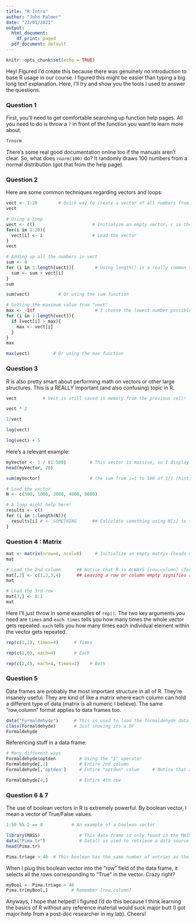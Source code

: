 ```yaml
---
title: "R Intro"
author: "John Palmer"
date: "23/01/2021"
output:
  html_document:
    df_print: paged
  pdf_document: default
---
```


```r
knitr::opts_chunk$set(echo = TRUE)
```

Hey! Figured I'd create this because there was genuinely no introduction to base R usage in our course. I figured this might be easier than typing a big long text explanation. Here, I'll try and show you the tools I used to answer the questions.

### Question 1
First, you'll need to get comfortable searching up function help pages. All you need to do is throw a `?` in front of the function you want to learn more about. 

```r
?rnorm
```
There's some real good documentation online too if the manuals aren't clear. So, what does `rnorm(100)` do? It randomly draws 100 numbers from a normal distribution (got that from the help page). 

### Question 2

Here are some common techniques regarding vectors and loops:
```r
vect <- 1:20        # Quick way to create a vector of all numbers from 1 to 20
vect

# Using a loop
vect <- c()                      # Initialize an empty vector, c is the letter used for vector, no clue why
for(i in 1:20){        
  vect[i] <- i                   # Load the vector
}
vect

# Adding up all the numbers in vect
sum <- 0
for (i in 1:length(vect)){        # Using length() is a really common technique for traversing an existing vector
  sum <- sum + vect[i]            
}
sum

sum(vect)           # Or using the sum function

# Getting the maximum value from "vect"
max <- -Inf                       # I choose the lowest number possible
for (i in 1:length(vect)){        
  if (vect[i] > max){
    max <- vect[i]
  }
}
max

max(vect)         # Or using the max function

```


### Question 3 
R is also pretty smart about performing math on vectors or other large structures. 
This is a REALLY important (and also confusing) topic in R. 
```r
vect          # Vect is still saved in memory from the previous cell!

vect * 2 

1/vect

log(vect)

log(vect) + 5
```

Here's a relevant example:
```r
myVector <- 1 / (1:500)         # This vector is massive, so I display only the first 20 results using head()
head(myVector, 20)

sum(myVector)                   # the sum from i=1 to 500 of 1/i (hint)

# Load the vector 
N <- c(500, 1000, 2000, 4000, 8000)

# A loop might help here!
results <- c()
for (i in 1:length(N)){
  results[i] # <- SOMETHING      ## Calculate something using N[i] to fill the "results" vector 
}


```



### Question 4 : Matrix 

```r
mat <- matrix(nrow=4, ncol=8)     # Initialize an empty matrix (heads up, not the correct dimensions)
mat

# Load the 2nd column      ## Notice that R is ALWAYS [row,column] (for other things too)
mat[,2] <- c(1,2,3,4)      ## Leaving a row or column empty signifies all
mat

# Load the 3rd row
mat[3,] <- 8:1           
mat             
```
Here I'll just throw in some examples of `rep()`.
The two key arguments you need are `times` and `each`. 
`times` tells you how many times the whole vector gets repeated. 
`each` tells you how many times each individual element within the vector gets repeated. 
```r
rep(c(1,2), times=4)      # Times

rep(c(1,0), each=4)       # Each

rep(c(2,4), each=4, times=2)    # Both
```

### Question 5
Data frames are probably the most important structure in all of R. They're insanely useful.
They are kind of like a matrix where each column can hold a different type of data (matrix is all numeric I believe).
The same "row,column" format applies to data frames too.
```r
data("Formaldehyde")      # This is used to load the formaldehyde data frame
class(Formaldehyde)       # Just showing its a DF
Formaldehyde
```
Referencing stuff in a data frame:
```r
# Many different ways
Formaldehyde$optden         # Using the "$" operator
Formaldehyde[,2]            # Entire 2nd column           
Formaldehyde[,'optden']     # Entire "optden" colum     # Notice that all 3 ways are exactly the same

Formaldehyde[4,]            # Entire 4th row

```

### Question 6 & 7 
The use of boolean vectors in R is extremely powerful. By boolean vector, I mean a vector of True/False values.
```r
1:50 %% 2 == 0           # An example of a boolean vector 
```


```r
library(MASS)               # This data frame is only found in the MASS package, so I need to import it 
data("Pima.tr")             # Data() is used to retrieve a data source
head(Pima.tr)

Pima.tr$age > 40  # This boolean has the same number of entries as the number of rows in Pima.tr
```

When I plug this boolean vector into the "row" field of the data frame, it selects all the rows corresponding to "True" in the vector. Crazy right?
```r
myBool <- Pima.tr$age > 40
Pima.tr[myBool,]         # Remember [row,column]
```
Anyways, I hope that helped! I figured I'd do this because I think learning the basics of R without any reference material would suck major butt (I got major help from a post-doc researcher in my lab). Cheers!
